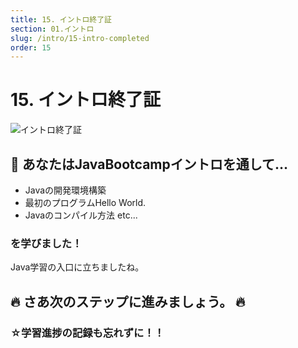 ```yaml
---
title: 15. イントロ終了証
section: 01.イントロ
slug: /intro/15-intro-completed
order: 15
---
```


# 15. イントロ終了証

![イントロ終了証](./completed_certification.png)

## 🥇 あなたはJavaBootcampイントロを通して…

- Javaの開発環境構築
- 最初のプログラムHello World.
- Javaのコンパイル方法  etc...

### を学びました！

Java学習の入口に立ちましたね。

## 🔥 さあ次のステップに進みましょう。 🔥

### ☆学習進捗の記録も忘れずに！！


